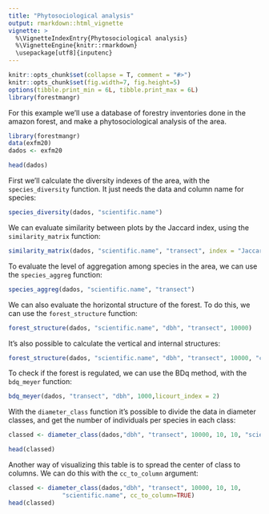 ```yaml
---
title: "Phytosociological analysis"
output: rmarkdown::html_vignette
vignette: >
  %\VignetteIndexEntry{Phytosociological analysis}
  %\VignetteEngine{knitr::rmarkdown}
  \usepackage[utf8]{inputenc}
---
```

  
```r
knitr::opts_chunk$set(collapse = T, comment = "#>")
knitr::opts_chunk$set(fig.width=7, fig.height=5)
options(tibble.print_min = 6L, tibble.print_max = 6L)
library(forestmangr)
```

For this example we'll use a database of forestry inventories done in the amazon forest, and make a phytosociological analysis of the area.
```r
library(forestmangr)
data(exfm20)
dados <- exfm20

head(dados)
```

First we'll calculate the diversity indexes of the area, with the `species_diversity` function. It just needs the data and column name for species:
```r
species_diversity(dados, "scientific.name")
```

We can evaluate similarity between plots by the Jaccard index, using the `similarity_matrix` function:
```r
similarity_matrix(dados, "scientific.name", "transect", index = "Jaccard")
```

To evaluate the level of aggregation among species in the area, we can use the `species_aggreg` function:
```r
species_aggreg(dados, "scientific.name", "transect")
```

We can also evaluate the horizontal structure of the forest. To do this, we can use the `forest_structure` function:
```r
forest_structure(dados, "scientific.name", "dbh", "transect", 10000)
```

It's also possible to calculate the vertical and internal structures:
```r
forest_structure(dados, "scientific.name", "dbh", "transect", 10000, "canopy.pos", "light") 
```

To check if the forest is regulated, we can use the BDq method, with the `bdq_meyer` function:
```r
bdq_meyer(dados, "transect", "dbh", 1000,licourt_index = 2)
```

With the `diameter_class` function it's possible to divide the data in diameter classes, and get the number of individuals per species in each class:
```r
classed <- diameter_class(dados,"dbh", "transect", 10000, 10, 10, "scientific.name") 

head(classed)
```

Another way of visualizing this table is to spread the center of class to columns. We can do this with the `cc_to_column` argument:
```r
classed <- diameter_class(dados,"dbh", "transect", 10000, 10, 10,
               "scientific.name", cc_to_column=TRUE)
head(classed)
```

